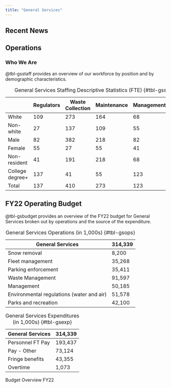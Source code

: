 ```yaml
---
title: "General Services"
---
```

<!---#
## Mission Statement

The Department of General Services aims to provide reliable and efficient services to Hopetopia residents. The Department of General Services will be committed to improving and delivering high quality, safe, and accessible services to all its residents. We will aid in the economic stimulation of Hopetopia by ensuring increased access and services across the city for all by investing in the city's infrastructure. We will strive to ensure open and continuous communication with the public.
--->
## Recent News
<!---#
::: callout-note
**10/6/2022** In conjunction with city-wide efforts to improve services, General Services has identified three performance goals that it will begin tracking and reporting publicly. 1. Reduce the number of pick-up delays. 2. Ensure traffic lights are functioning city-wide. 3. Increase park visits at city parks.
:::

::: callout-note
**9/12/2022** General Services provides a variety of basic infrastructural services, such as waste management (e.g., garbage and recycling collection and sorting), construction and maintenance of parks, enforcement of environmental regulations, and maintenance of government property (e.g., streets, sidewalks, streetlights, traffic lights and signs). Garbage collection workers have reported difficulty recruiting and retaining enough workers, leading to pickup delays in all four quadrants.
:::
--->
## Operations

### Who We Are

@tbl-gsstaff provides an overview of our workforce by position and by demographic characteristics.

|                 | Regulators | Waste Collection | Maintenance | Management | Total |
|------------|------------|------------|------------|------------|------------|
| White           | 109        | 273              | 164         | 68         | 560   |
| Non-white       | 27         | 137              | 109         | 55         | 382   |
| Male            | 82         | 382              | 218         | 82         | 464   |
| Female          | 55         | 27               | 55          | 41         | 451   |
| Non-resident    | 41         | 191              | 218         | 68         | 396   |
| College degree+ | 137        | 41               | 55          | 123        | 846   |
| Total           | 137        | 410              | 273         | 123        | 942   |

: General Services Staffing Descriptive Statistics (FTE) {#tbl-gsstaff}

<!---#
### How We're Doing

@tbl-gsperf summarizes our preliminary report of our performance on our newly adopted goals by ward. Respondents refers to respondents to our citizen survey fielded every six months.

|                                                     | NW  | SW  | NE  | SE  |
|-----------------------------------------------------|-----|-----|-----|-----|
| Number of pick-up delay complaints                  | 56  | 854 | 642 | 112 |
| Percent of traffic light outages fixed w/in 4 hours | 94  | 42  | 81  | 96  |
| Percent of respondents who visit parks weekly       | 87  | 32  | 25  | 98  |

: General Services Performance Indicators by Ward {#tbl-gsperf}

## Current Operations Budget

@tbl-gsbudget22 lays out our budget for the coming fiscal year. The Mayor proposed a 13,316,000 increase in our budget. After holding a public meeting in each of the wards, we have decided to focus our efforts on expanding the number of parks in the city - particularly in the less dense Southwest Ward - and improvements to the streetlights and traffic lights throughout the city.

::: {#tbl-gsbudget22 layout-ncol="2"}
| General Services                          | 327,655 |
|-------------------------------------------|---------|
| Snow removal                              | 8,364   |
| Fleet management                          | 35,973  |
| Parking enforcement                       | 36,119  |
| Waste Management                          | 93,429  |
| Management                                | 51,189  |
| Environmental regulations (water and air) | 52,610  |
| Parks and recreation                      | 42,942  |
| Additional Park Land Investment           | 4,729   |
| Street Light Safety Plan                  | 2,300   |

: General Services Operations (in 1,000s) {#tbl-gsops22}

| General Services | 327,655 |
|------------------|---------|
| Personnel FT Pay | 197,437 |
| Pay - Other      | 77,124  |
| Fringe benefits  | 47,355  |
| Overtime         | 2,389   |

: General Services Expenditures (in 1,000s) {#tbl-gsexp22}

Budget Overview FY22
:::
--->
## FY22 Operating Budget

@tbl-gsbudget provides an overview of the FY22 budget for General Services broken out by operations and the source of the expenditure.

::: {#tbl-gsbudget layout-ncol="2"}
| General Services                          | 314,339 |
|-------------------------------------------|---------|
| Snow removal                              | 8,200   |
| Fleet management                          | 35,268  |
| Parking enforcement                       | 35,411  |
| Waste Management                          | 91,597  |
| Management                                | 50,185  |
| Environmental regulations (water and air) | 51,578  |
| Parks and recreation                      | 42,100  |

: General Services Operations (in 1,000s) {#tbl-gsops}

| General Services | 314,339 |
|------------------|---------|
| Personnel FT Pay | 193,437 |
| Pay - Other      | 73,124  |
| Fringe benefits  | 43,355  |
| Overtime         | 1,073   |

: General Services Expenditures (in 1,000s) {#tbl-gsexp}

Budget Overview FY22
:::
